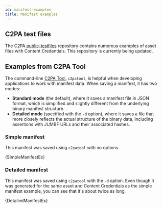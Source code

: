 ```yaml
---
id: manifest-examples
title: Manifest examples
---
```



## C2PA test files

The C2PA [public-testfiles](https://github.com/c2pa-org/public-testfiles) repository contains numerous examples of asset files with Content Credentials. This repository is currently being updated.

<!--
See https://spec.c2pa.org/public-testfiles/ for links to easily inspect each asset file using Verify using [an asset URL](../verify.mdx#using-an-asset-url) and to the corresponding [manifest report](../c2patool/docs/usage.md#displaying-manifest-data) and [detailed manifest report](../c2patool/docs/usage.md#detailed-manifest-report) from C2PA Tool.

:::note
The claims on these test files were signed with C2PA Tool's built-in test certificate and key (which is not on the [known certificate list](../trust-list.mdx)). Thus, Verify will display the warning: "The Content Credential issuer couldn’t be recognized. This file may not come from where it claims to."
:::

-->

## Examples from C2PA Tool

The command-line [C2PA Tool](../c2patool/readme.md), `c2patool`, is helpful when developing applications to work with manifest data. When saving a manifest, it has two modes:

- **Standard mode** (the default), where it saves a manifest file in JSON format, which is simplified and slightly different from the underlying binary manifest structure.
- **Detailed mode** (specified with the `-d` option), where it saves a file that more closely reflects the actual structure of the binary data, including assertions with JUMBF URLs and their associated hashes.

### Simple manifest

This manifest was saved using `c2patool` with no options.


<CodeBlock language="json" showLineNumbers>
  {SimpleManifestEx}
</CodeBlock>

### Detailed manifest


This manifest was saved using `c2patool` with the `-d` option. Even though it was generated for the same asset and Content Credentials as the simple manifest example, you can see that it's about twice as long.

<CodeBlock language="json" showLineNumbers>
  {DetailedManifestEx}
</CodeBlock>
